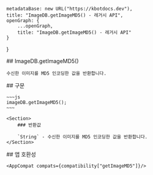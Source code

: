 
    metadataBase: new URL("https://kbotdocs.dev"),
    title: "ImageDB.getImageMD5() - 레거시 API",
    openGraph: {
        ...openGraph,
        title: "ImageDB.getImageMD5() - 레거시 API"
    }
}

<Section>
    ## ImageDB.getImageMD5()

    수신한 이미지를 MD5 인코딩한 값을 반환합니다.
</Section>
<Section>
    ## 구문

    ~~~js
    imageDB.getImageMD5();
    ~~~

    <Section>
        ### 반환값

        `String` - 수신한 이미지를 MD5 인코딩한 값을 반환합니다.
    </Section>
</Section>
<Section>
    ## 앱 호환성

    <AppCompat compats={compatibility["getImageMD5"]}/>
</Section>